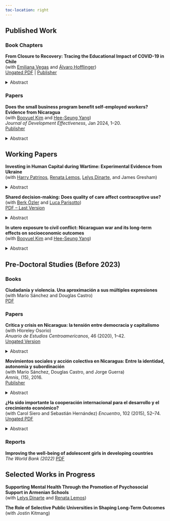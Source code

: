 ```yaml
---
toc-location: right
---
```


## Published Work

### Book Chapters

::: {.publication}
**From Closure to Recovery: Tracing the Educational Impact of COVID-19 in Chile**  
(with [Emiliana Vegas](https://www.emilianavegas.com/) and [Álvaro Hofflinger](https://alvarohofflinger.com/))  
[Ungated PDF](../files/pdfs/vegas_et_al_2024_chile.pdf) | [Publisher](https://link.springer.com/chapter/10.1007/978-3-031-69284-0_2)

<details>
<summary>Abstract</summary>
This chapter analyzes the effects of school closures in Chile, the nation with the longest period of school closures among OECD countries. Using data from PISA (national level) and SIMCE (student level) in 2022, we examine the association between school closures and students’ GPA, attendance rates, and math and reading scores. Our findings show that, on average, students’ attendance rates and math and reading scores experienced a decline, while their annual GPA increased after 2020. The results also show that school closures affect students differently depending on their demographic and socioeconomic backgrounds.
</details>
:::

### Papers

::: {.publication}
**Does the small business program benefit self-employed workers? Evidence from Nicaragua**  
(with [Booyuel Kim](https://sites.google.com/site/booyuelkim/home) and [Hee-Seung Yang](https://sites.google.com/site/heeseungyang/))  
*Journal of Development Effectiveness*, Jan 2024, 1–20.  
[Publisher](https://www.tandfonline.com/doi/full/10.1080/19439342.2023.2300138)

<details>
<summary>Abstract</summary>
Business and skills training programmes have been a popular social policy intervention to increase productivity of the self-employed in developing countries. We study the Small Business of the Family Economy programme, a government business training programme designed to assist Nicaraguan self-employed workers. Using data from three rounds of the Nicaragua Living Standards Measurement Survey, we employ a difference-in-differences strategy to exploit variation in eligibility for the programme across time and economic activity. Our estimates indicate that the programme does not increase self-employed workers’ earnings overall. However, we find heterogeneous treatment effects for female self-employed workers with low educational attainment, which could be explained by increased working months and having a second job.
</details>
:::

## Working Papers

::: {.publication}
**Investing in Human Capital during Wartime: Experimental Evidence from Ukraine**  
(with [Harry Patrinos](https://hpatrinos.com/), [Renata Lemos](https://renatalemos.com/), [Lelys Dinarte](https://sites.google.com/view/lelys-dinarte/home), and James Gresham)

<details>
<summary>Abstract</summary>
This paper provides insights into human capital investments during wartime by presenting evidence from three experiments of an online tutoring program for Ukrainian students amid Russia’s invasion of Ukraine. The program provides three hours of weekly math and Ukrainian language tutoring in small groups over six weeks, and uses academic and psychosocial tools to address student challenges at different intensities of disruption. Results from all three experiments show significant improvements in math and Ukrainian language scores by as much as 0.49 SD and 0.40 SD and a reduction in stress levels by up to 0.12 SD. The program improves peer support, fosters positive learning attitudes, and helps students develop social-emotional skills, contributing to improved learning and mental health. The benefit-cost ratios show that benefits exceed costs in each experiment.
</details>
:::

::: {.publication}
**Shared decision-making: Does quality of care affect contraceptive use?**  
(with [Berk Özler](https://sites.google.com/site/decrgberkozler/home) and [Luca Parisotto](https://sites.google.com/view/lucaparisotto/home))  
[PDF -- Last Version](../files/pdfs/ozler_et_al_2025_cameroon_qoc.pdf)

<details>
<summary>Abstract</summary>
Whether higher quality of care in contraceptive counselling improves client outcomes is an important question that does not find a clear answer in the extant literature. Using a trial that tested various approaches to increase the uptake of modern contraceptives among the clients of an urban hospital in Cameroon as its background, this study examines the association between a quality of care index for contraceptive counselling and the probability of using a modern method approximately four months later. We find that high quality contraceptive counselling is associated with higher levels of contraceptive use at follow-up and greater client satisfaction. While previous studies have primarily focused on continuation rates among contraceptive users, this study shows that high quality of care can be also instrumental by potentially increasing take-up rates among all clients. The study also shows that a quality of care measure that was validated in rural India can be easily and reliably used to assess process quality in urban Cameroon.
</details>
:::

::: {.publication}
**In utero exposure to civil conflict: Nicaraguan war and its long-term effects on socioeconomic outcomes**  
(with [Booyuel Kim](https://sites.google.com/site/booyuelkim/home) and [Hee-Seung Yang](https://sites.google.com/site/heeseungyang/))

<details>
<summary>Abstract</summary>
We examine the Nicaraguan Civil conflict in the seventies that ended up with the overthrown of the Somoza dictatorship and the start of the Sandinista Revolution. Nicaragua between 1977 and 1979 experienced high rates of war confrontation. After the announcement of the Sandinista National Liberation Front (FSLN, by its acronym in Spanish) in November of 1977, the country had undergone a civil war which ended up with a range of 30,000-50,000 casualties. The escalated confrontation allows us to examine the long-term effects of the war-related conflict on the subsequent generation’s socioeconomic outcomes. In particular, this paper aims to identify whether in-utero exposure to the civil conflict in Nicaragua has a negative impact on individual’s education, labor and marriage market outcomes. We exploit the variation in timing of and geographical exposure to the civil conflict during the last year of the dictatorship. We use data from the Nicaraguan National Census to exploit differences across regions and across cohorts, our preliminary findings indicate that the civil conflict negatively affected those exposed to the conflict in utero. In particular, the long-term consequences of the war decreased educational attainment, formal employability, and thus reducing lifetime earnings, especially for females. The exposure to the civil conflict also seems to decrease marriage probability.
</details>
:::

## Pre-Doctoral Studies (Before 2023)

### Books

::: {.publication}
**Ciudadanía y violencia. Una aproximación a sus múltiples expresiones**  
(with Mario Sánchez and Douglas Castro)  
[PDF](http://biblioteca.clacso.edu.ar/Nicaragua/casc-uca/20150313124733/Ciudadania-y-violencia.pdf)
:::

### Papers

::: {.publication}
**Crítica y crisis en Nicaragua: la tensión entre democracia y capitalismo**  
(with Hloreley Osorio)  
*Anuario de Estudios Centroamericanos*, 46 (2020), 1–42.  
[Ungated Version](https://www.redalyc.org/journal/152/15264516019/15264516019.pdf)

<details>
<summary>Abstract</summary>
From a structure and agency perspective, this article analyzes the criticism
and crisis in Nicaragua during the Ortega administration (2007-2020). It shows that
the "singular trials" of social sectors to curb authoritarianism and capitalism, interpreted
by the government as enemies of progress (2007- March 2018), went through a
"general judgment" of social and business sectors represented in the Alianza Cívica that,
witnessing crimes against humanity, criticize authoritarianism and injustice, which the
government evaluates as an attempted coup (April 2018-2020). The conflict between
trials led to a national dialogue with partial decisions, while the socio-political and
economic crisis deepens. The analysis reveals the need for promoting democracy with
social justice
</details>
:::

::: {.publication}
**Movimientos sociales y acción colectiva en Nicaragua: Entre la identidad, autonomía y subordinación**  
(with Mario Sánchez, Douglas Castro, and Jorge Guerra)  
*Amnis*, (15), 2016.  
[Publisher](https://amnis.revues.org/2813)

<details>
<summary>Abstract</summary>
This article analyzes the evolution of three social movements (Natives, women and workers) at key moments of the history of Nicaragua: the dictatorship of Somoza (1934-1979), the Sandinista revolution (1979-1990) and the neoliberal era (1990-2000).
</details>
:::

::: {.publication}
**¿Ha sido importante la cooperación internacional para el desarrollo y el crecimiento económico?**  
(with Carol Siero and Sebastián Hernández)
*Encuentro*, 102 (2015), 52–74.  
[Ungated PDF](../files/pdfs/siero_et_al_2015_cooperacion_internacional.pdf)

<details>
<summary>Abstract</summary>
La cooperación internacional al desarrollo ha sido divulgada como una operación que se realiza con el objetivo de promover el desarrollo y crecimiento económico de los países. Sin embargo, la cooperación no solamente se basa en la idea del mejoramiento económico de los países sino también en las relaciones político-económicas que los países tienen y en la forma en que éstos administran los recursos. Esto sugiere que el estudio de la cooperación debe abordar contextos, políticas e ideales tanto de los cooperantes como de los beneficiarios. En el presente artículo se desarrollaron dos modelos econométricos, estimados a través de datos panel. Primero, un modelo de selectividad que hace referencia a la cantidad de dinero desembolsado a sectores estratégicos de la economía por parte de los donantes y, segundo, un modelo de eficacia de la cooperación para valorar la incidencia de la ayuda en el desarrollo y crecimiento económico. A través de estos dos modelos, el paradigma actual de la cooperación presenta debilidades al momento de establecer ejes estratégicos. Por esto, es necesario que el debate sobre el rol de la cooperación tenga un carácter activo en las políticas tanto de los países cooperantes como de los beneficiarios.
</details>
:::

### Reports

::: {.publication}
**Improving the well-being of adolescent girls in developing countries**  
_The World Bank (2022)_ 
[PDF](https://documents1.worldbank.org/curated/en/099025312242111019/pdf/P1699940bcc13001a083820804f74e8151b.pdf)
:::

## Selected Works in Progress

::: {.publication}
**Supporting Mental Health Through the Promotion of Psychosocial Support in Armenian Schools**  
(with [Lelys Dinarte](https://sites.google.com/view/lelys-dinarte/home) and [Renata Lemos](https://renatalemos.com/))
:::

::: {.publication}
**The Role of Selective Public Universities in Shaping Long-Term Outcomes**  
(with Jostin Kitmang)
:::